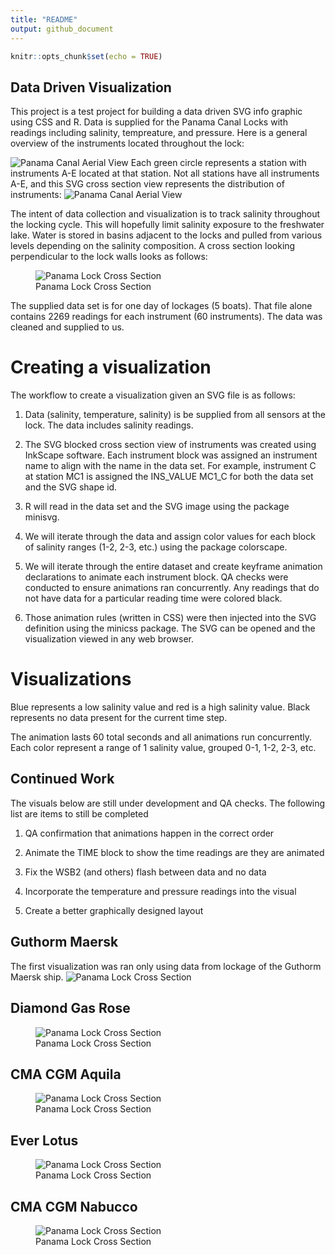 ```yaml
---
title: "README"
output: github_document
---
```


```r
knitr::opts_chunk$set(echo = TRUE)
```

## Data Driven Visualization

This project is a test project for building a data driven SVG info graphic using CSS and R. Data is supplied for the Panama Canal Locks with readings including salinity, tempreature, and pressure. Here is a general overview of the instruments located throughout the lock:

![Panama Canal Aerial View](References/overview_map.png)
Each green circle represents a station with instruments A-E located at that station. Not all stations have all instruments A-E, and this SVG cross section view represents the distribution of instruments:
![Panama Canal Aerial View](man/figures/total_lock_cross_section.svg)

The intent of data collection and visualization is to track salinity throughout the locking cycle. This will hopefully limit salinity exposure to the freshwater lake. Water is stored in basins adjacent to the locks and pulled from various levels depending on the salinity composition. A cross section looking perpendicular to the lock walls looks as follows:

![Panama Lock Cross Section](References/panama_canal.png)

The supplied data set is for one day of lockages (5 boats). That file alone contains 2269 readings for each instrument (60 instruments). The data was cleaned and supplied to us.

# Creating a visualization

The workflow to create a visualization given an SVG file is as follows:

1. Data (salinity, temperature, salinity) is be supplied from all sensors at the lock. The data includes salinity readings.

2. The SVG blocked cross section view of instruments was created using InkScape software. Each instrument block was assigned an instrument name to align with the name in the data set. For example, instrument C at station MC1 is assigned the INS_VALUE MC1_C for both the data set and the SVG shape id.

3. R will read in the data set and the SVG image using the package minisvg.

4. We will iterate through the data and assign color values for each block of salinity ranges (1-2, 2-3, etc.) using the package colorscape. 

5. We will iterate through the entire dataset and create keyframe animation declarations to animate each instrument block. QA checks were conducted to ensure animations ran concurrently. Any readings that do not have data for a particular reading time were colored black.

6. Those animation rules (written in CSS) were then injected into the SVG definition using the minicss package. The SVG can be opened and the visualization viewed in any web browser.

# Visualizations

Blue represents a low salinity value and red is a high salinity value. Black represents no data present for the current time step. 

The animation lasts 60 total seconds and all animations run concurrently. Each color represent a range of 1 salinity value, grouped 0-1, 1-2, 2-3, etc.

## Continued Work
The visuals below are still under development and QA checks. The following list are items to still be completed

1. QA confirmation that animations happen in the correct order

2. Animate the TIME block to show the time readings are they are animated

3. Fix the WSB2 (and others) flash between data and no data

4. Incorporate the temperature and pressure readings into the visual

5. Create a better graphically designed layout

## Guthorm Maersk
The first visualization was ran only using data from lockage of the Guthorm Maersk ship.
![Panama Lock Cross Section](man/figures/GUTHORM MAERSK_total_new.svg) 

## Diamond Gas Rose
![Panama Lock Cross Section](man/figures/DIAMOND GAS ROSE_total_new.svg) 

## CMA CGM Aquila
![Panama Lock Cross Section](man/figures/CMA CGM AQUILA_total_new.svg) 

## Ever Lotus
![Panama Lock Cross Section](man/figures/EVER LOTUS_total_new.svg) 

## CMA CGM Nabucco
![Panama Lock Cross Section](man/figures/CMA CGM NABUCCO_total_new.svg) 

